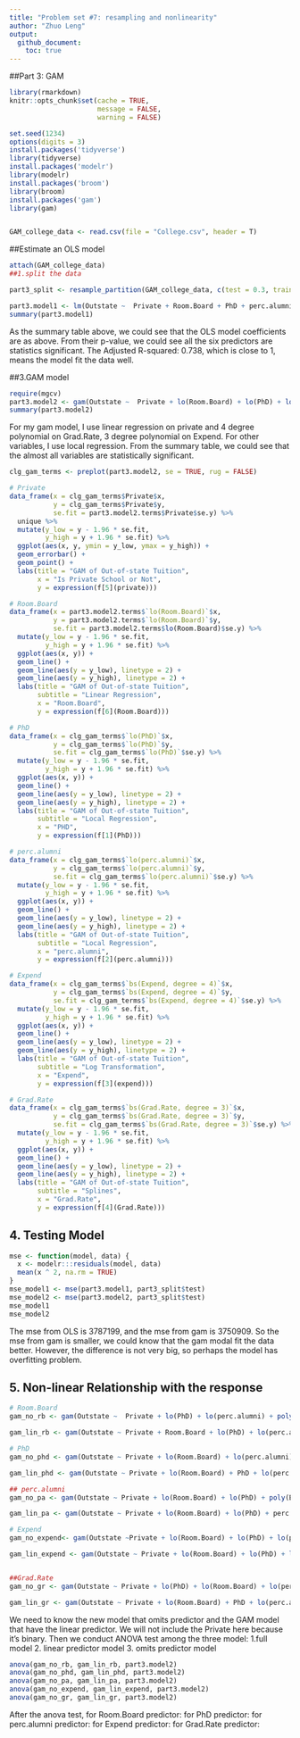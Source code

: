 ```yaml
---
title: "Problem set #7: resampling and nonlinearity"
author: "Zhuo Leng"
output:
  github_document:
    toc: true
---
```

##Part 3: GAM
```r
library(rmarkdown)
knitr::opts_chunk$set(cache = TRUE,
                      message = FALSE,
                      warning = FALSE)
```

``` r
set.seed(1234)
options(digits = 3)
install.packages('tidyverse')
library(tidyverse)
install.packages('modelr')
library(modelr)
install.packages('broom')
library(broom)
install.packages('gam')
library(gam)


GAM_college_data <- read.csv(file = "College.csv", header = T)
```

##Estimate an OLS model 
```r
attach(GAM_college_data)
##1.split the data

part3_split <- resample_partition(GAM_college_data, c(test = 0.3, train = 0.7))

part3.model1 <- lm(Outstate ~  Private + Room.Board + PhD + perc.alumni + Expend + Grad.Rate, data = part3_split$train)
summary(part3.model1)

```


As the summary table above, we could see that the OLS model coefficients are as above. From their p-value, we could see all the six predictors are statistics significant. The Adjusted R-squared:  0.738, which is close to 1, means the model fit the data well. 

##3.GAM model
```r
require(mgcv)
part3.model2 <- gam(Outstate ~  Private + lo(Room.Board) + lo(PhD) + lo(perc.alumni) + poly(Expend, 4) + poly(Grad.Rate, 3), data = part3_split$train)
summary(part3.model2)

```

For my gam model, I use linear regression on private and 4 degree polynomial on Grad.Rate, 3 degree polynomial on Expend. For other variables, I use local regression. From the summary table, we could see that the almost all variables are statistically significant.

```r

clg_gam_terms <- preplot(part3.model2, se = TRUE, rug = FALSE)

# Private
data_frame(x = clg_gam_terms$Private$x,
           y = clg_gam_terms$Private$y,
           se.fit = part3.model2.terms$Private$se.y) %>%
  unique %>%
  mutate(y_low = y - 1.96 * se.fit,
         y_high = y + 1.96 * se.fit) %>%
  ggplot(aes(x, y, ymin = y_low, ymax = y_high)) +
  geom_errorbar() +
  geom_point() +
  labs(title = "GAM of Out-of-state Tuition",
       x = "Is Private School or Not",
       y = expression(f[5](private)))
```


```r
# Room.Board
data_frame(x = part3.model2.terms$`lo(Room.Board)`$x,
           y = part3.model2.terms$`lo(Room.Board)`$y,
           se.fit = part3.model2.terms$lo(Room.Board)$se.y) %>%
  mutate(y_low = y - 1.96 * se.fit,
         y_high = y + 1.96 * se.fit) %>%
  ggplot(aes(x, y)) +
  geom_line() +
  geom_line(aes(y = y_low), linetype = 2) +
  geom_line(aes(y = y_high), linetype = 2) +
  labs(title = "GAM of Out-of-state Tuition",
       subtitle = "Linear Regression",
       x = "Room.Board",
       y = expression(f[6](Room.Board)))   
```



```r

# PhD
data_frame(x = clg_gam_terms$`lo(PhD)`$x,
           y = clg_gam_terms$`lo(PhD)`$y,
           se.fit = clg_gam_terms$`lo(PhD)`$se.y) %>%
  mutate(y_low = y - 1.96 * se.fit,
         y_high = y + 1.96 * se.fit) %>%
  ggplot(aes(x, y)) +
  geom_line() +
  geom_line(aes(y = y_low), linetype = 2) +
  geom_line(aes(y = y_high), linetype = 2) +
  labs(title = "GAM of Out-of-state Tuition",
       subtitle = "Local Regression",
       x = "PHD",
       y = expression(f[1](PhD)))
```



```r
# perc.alumni
data_frame(x = clg_gam_terms$`lo(perc.alumni)`$x,
           y = clg_gam_terms$`lo(perc.alumni)`$y,
           se.fit = clg_gam_terms$`lo(perc.alumni)`$se.y) %>%
  mutate(y_low = y - 1.96 * se.fit,
         y_high = y + 1.96 * se.fit) %>%
  ggplot(aes(x, y)) +
  geom_line() +
  geom_line(aes(y = y_low), linetype = 2) +
  geom_line(aes(y = y_high), linetype = 2) +
  labs(title = "GAM of Out-of-state Tuition",
       subtitle = "Local Regression",
       x = "perc.alumni",
       y = expression(f[2](perc.alumni)))
```



```r
# Expend
data_frame(x = clg_gam_terms$`bs(Expend, degree = 4)`$x,
           y = clg_gam_terms$`bs(Expend, degree = 4)`$y,
           se.fit = clg_gam_terms$`bs(Expend, degree = 4)`$se.y) %>%
  mutate(y_low = y - 1.96 * se.fit,
         y_high = y + 1.96 * se.fit) %>%
  ggplot(aes(x, y)) +
  geom_line() +
  geom_line(aes(y = y_low), linetype = 2) +
  geom_line(aes(y = y_high), linetype = 2) +
  labs(title = "GAM of Out-of-state Tuition",
       subtitle = "Log Transformation",
       x = "Expend",
       y = expression(f[3](expend)))
```


```r
# Grad.Rate
data_frame(x = clg_gam_terms$`bs(Grad.Rate, degree = 3)`$x,
           y = clg_gam_terms$`bs(Grad.Rate, degree = 3)`$y,
           se.fit = clg_gam_terms$`bs(Grad.Rate, degree = 3)`$se.y) %>%
  mutate(y_low = y - 1.96 * se.fit,
         y_high = y + 1.96 * se.fit) %>%
  ggplot(aes(x, y)) +
  geom_line() +
  geom_line(aes(y = y_low), linetype = 2) +
  geom_line(aes(y = y_high), linetype = 2) +
  labs(title = "GAM of Out-of-state Tuition",
       subtitle = "Splines",
       x = "Grad.Rate",
       y = expression(f[4](Grad.Rate)))
```



## 4. Testing Model
```r
mse <- function(model, data) {
  x <- modelr:::residuals(model, data)
  mean(x ^ 2, na.rm = TRUE)
}
mse_model1 <- mse(part3.model1, part3_split$test)
mse_model2 <- mse(part3.model2, part3_split$test)
mse_model1
mse_model2
```
The mse from OLS is 3787199, and the mse from gam is 3750909. So the mse from gam is smaller, we could know that the gam modal fit the data better. However, the difference is not very big, so perhaps the model has overfitting problem.

## 5. Non-linear Relationship with the response
```r

# Room.Board
gam_no_rb <- gam(Outstate ~  Private + lo(PhD) + lo(perc.alumni) + poly(Expend, 4) + poly(Grad.Rate, 3), data = part3_split$train)

gam_lin_rb <- gam(Outstate ~ Private + Room.Board + lo(PhD) + lo(perc.alumni) + poly(Expend, 4) + poly(Grad.Rate,3), data = part3_split$train)

# PhD
gam_no_phd <- gam(Outstate ~ Private + lo(Room.Board) + lo(perc.alumni) + poly(Expend,4) + poly(Grad.Rate, 3), data = part3_split$train)

gam_lin_phd <- gam(Outstate ~ Private + lo(Room.Board) + PhD + lo(perc.alumni) + poly(Expend,4) +  poly(Grad.Rate,3), data = part3_split$train)

## perc.alumni
gam_no_pa <- gam(Outstate ~ Private + lo(Room.Board) + lo(PhD) + poly(Expend, 4) + poly(Grad.Rate, 3), data = part3_split$train)

gam_lin_pa <- gam(Outstate ~ Private + lo(Room.Board) + lo(PhD) + perc.alumni + poly(Expend, 4) + poly(Grad.Rate, 3), data = part3_split$train)

# Expend
gam_no_expend<- gam(Outstate ~Private + lo(Room.Board) + lo(PhD) + lo(perc.alumni) + poly(Grad.Rate, 3), data = part3_split$train)

gam_lin_expend <- gam(Outstate ~ Private + lo(Room.Board) + lo(PhD) + lo(perc.alumni) + Expend + poly(Grad.Rate,3), data = part3_split$train)


##Grad.Rate
gam_no_gr <- gam(Outstate ~ Private + lo(PhD) + lo(Room.Board) + lo(perc.alumni) + poly(Expend, 4) , data = part3_split$train)

gam_lin_gr <- gam(Outstate ~ Private + lo(Room.Board) + PhD + lo(perc.alumni) + poly(Expend, 4) + Grad.Rate, data = part3_split$train)

```
We need to know the new model that omits predictor and the GAM model that have the linear predictor. We will not include the Private here because it's binary. Then we conduct ANOVA test among the three model: 1.full model 2. linear predictor model 3. omits predictor model

```r
anova(gam_no_rb, gam_lin_rb, part3.model2)
anova(gam_no_phd, gam_lin_phd, part3.model2)
anova(gam_no_pa, gam_lin_pa, part3.model2)
anova(gam_no_expend, gam_lin_expend, part3.model2)
anova(gam_no_gr, gam_lin_gr, part3.model2)
```

After the anova test, 
for Room.Board predictor:
for PhD predictor:
for perc.alumni predictor:
for Expend predictor:
for Grad.Rate predictor:







